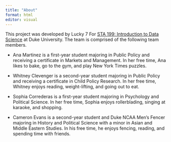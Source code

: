 ```yaml
---
title: "About"
format: html
editor: visual
---
```


This project was developed by Lucky 7 For [STA 199: Introduction to Data Science](https://sta199-s23-2.github.io/) at Duke University. The team is comprised of the following team members.

-   Ana Martinez is a first-year student majoring in Public Policy and receiving a certificate in Markets and Management. In her free time, Ana likes to bake, go to the gym, and play New York Times puzzles.

-   Whitney Clevenger is a second-year student majoring in Public Policy and receiving a certificate in Child Policy Research. In her free time, Whitney enjoys reading, weight-lifting, and going out to eat.  

-   Sophia Correderas is a first-year student majoring in Psychology and Political Science. In her free time, Sophia enjoys rollerblading, singing at karaoke, and shopping.

-   Cameron Evans is a second-year student and Duke NCAA Men's Fencer majoring in History and Political Science with a minor in Asian and Middle Eastern Studies. In his free time, he enjoys fencing, reading, and spending time with friends.
